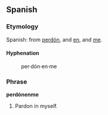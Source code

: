 ==Spanish==

===Etymology===
Spanish: from [[perdón#Spanish|perdón]], and [[en#Spanish|en]], and [[me#Spanish|me]].

====Hyphenation====
:per&middot;dón&middot;en&middot;me

===Phrase===
'''perdónenme'''

# Pardon in myself.